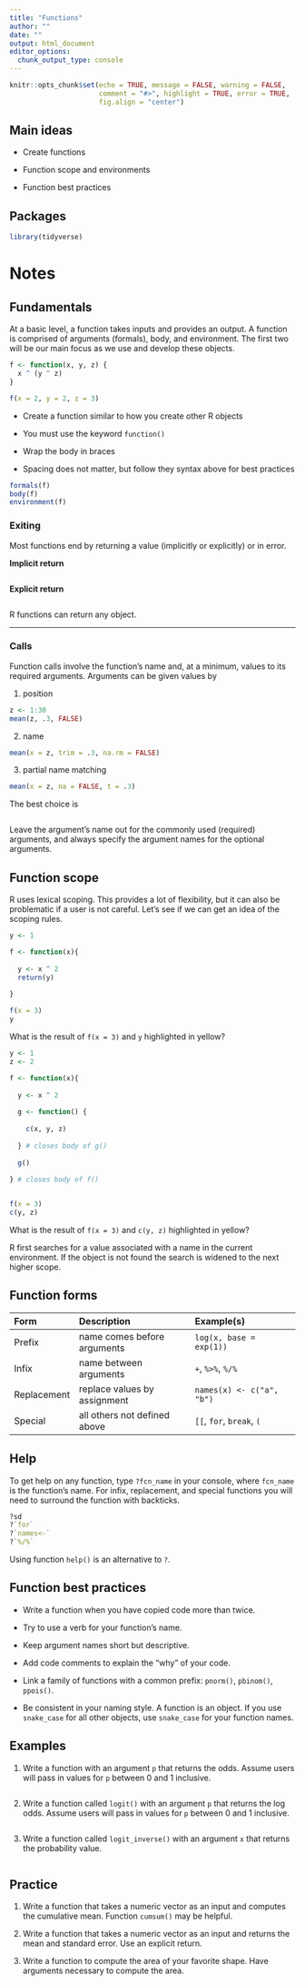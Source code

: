 ```yaml
---
title: "Functions"
author: ""
date: ""
output: html_document
editor_options: 
  chunk_output_type: console
---
```


```r
knitr::opts_chunk$set(echo = TRUE, message = FALSE, warning = FALSE,
                      comment = "#>", highlight = TRUE, error = TRUE,
                      fig.align = "center")
```

## Main ideas

- Create functions

- Function scope and environments

- Function best practices

## Packages

```r
library(tidyverse)
```

# Notes

## Fundamentals

At a basic level, a function takes inputs and provides an output.
A function is comprised of arguments (formals), body, and environment. The first
two will be our main focus as we use and develop these objects.

```r
f <- function(x, y, z) {
  x ^ (y ^ z)
}
```

```r
f(x = 2, y = 2, z = 3)
```

- Create a function similar to how you create other R objects

- You must use the keyword `function()`

- Wrap the body in braces

- Spacing does not matter, but follow they syntax above for best practices

```r
formals(f)
body(f)
environment(f)
```

### Exiting

Most functions end by returning a value (implicitly or explicitly) or in error.

**Implicit return**

```r

```

**Explicit return**

```r

```

R functions can return any object.

---

### Calls

Function calls involve the function's name and, at a minimum, values to
its required arguments. Arguments can be given values by

(1) position

```r
z <- 1:30
mean(z, .3, FALSE)
```

(2) name

```r
mean(x = z, trim = .3, na.rm = FALSE)
```

(3) partial name matching

```r
mean(x = z, na = FALSE, t = .3)
```

The best choice is

```r

```

Leave the argument's name out for the commonly used (required) arguments, and 
always specify the argument names for the optional arguments.

## Function scope

R uses lexical scoping. This provides a lot of flexibility, but it can also
be problematic if a user is not careful. Let's see if we can get an idea of
the scoping rules.

```r
y <- 1

f <- function(x){
  
  y <- x ^ 2
  return(y)
  
}

f(x = 3) 
y 
```

What is the result of `f(x = 3)` and `y` highlighted in yellow?



```r
y <- 1
z <- 2

f <- function(x){
  
  y <- x ^ 2
  
  g <- function() {
    
    c(x, y, z)
    
  } # closes body of g()
  
  g()
  
} # closes body of f()


f(x = 3) 
c(y, z)  
```

What is the result of `f(x = 3)` and `c(y, z)` highlighted in yellow?

R first searches for a value associated with a name in the current environment.
If the object is not found the search is widened to the next higher scope.

## Function forms

|     Form    |          Description         |         Example(s)        |
|:------------|:-----------------------------|:--------------------------|
| Prefix      | name comes before arguments  | `log(x, base = exp(1))`   |
| Infix       | name between arguments       | `+`, `%>%`, `%/%`         |
| Replacement | replace values by assignment | `names(x) <- c("a", "b")` |
| Special     | all others not defined above | `[[`, `for`, `break`, `(` |

## Help

To get help on any function, type `?fcn_name` in your console, where `fcn_name`
is the function's name. For infix, replacement, and special functions you
will need to surround the function with backticks.

```r
?sd
?`for`
?`names<-`
?`%/%`
```

Using function `help()` is an alternative to `?`.

## Function best practices

- Write a function when you have copied code more than twice.

- Try to use a verb for your function's name.

- Keep argument names short but descriptive.

- Add code comments to explain the "why" of your code.

- Link a family of functions with a common prefix: `pnorm()`, `pbinom()`, 
  `ppois()`.
  
- Be consistent in your naming style. A function is an object. If you use
  `snake_case` for all other objects, use `snake_case` for your function
  names.

## Examples

(1) Write a function with an argument `p` that returns the odds. Assume users
    will pass in values for `p` between 0 and 1 inclusive.
    
```r

```
    
(2) Write a function called `logit()` with an argument `p` that returns the 
    log odds. Assume users will pass in values for `p` between 0 and 1 
    inclusive.
    
```r

```
    
(3) Write a function called `logit_inverse()` with an argument `x` that returns
    the probability value.
    
```r

```

## Practice

(1) Write a function that takes a numeric vector as an input and computes the
    cumulative mean. Function `cumsum()` may be helpful.
    
(2) Write a function that takes a numeric vector as an input and returns the
    mean and standard error. Use an explicit return.
    
(3) Write a function to compute the area of your favorite shape. Have arguments
    necessary to compute the area.